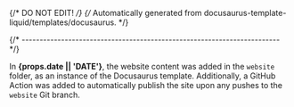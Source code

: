 {/* DO NOT EDIT! */}
{/* Automatically generated from docusaurus-template-liquid/templates/docusaurus. */}

{/* ------------------------------------------------------------------------ */}

In **{props.date || 'DATE'}**, the website content was added in the `website` folder,
as an instance of the Docusaurus template. Additionally, a GitHub Action
was added to automatically publish the site upon any pushes to the
`website` Git branch.
